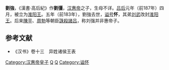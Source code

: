 '''劉強'''{{BD||？|前183年||catIdx=L}}，《漢書·高后紀》作'''劉彊'''，[[汉惠帝|汉惠帝]]之子，生母不详。[[吕后|吕后]]元年（前187年）四月，被立为[[淮阳王|淮阳王]]。五年（前183年），劉強去世，[[谥号|谥号]]'''怀'''，其弟[[刘武_(前180年去世)|刘武]]改封[[淮阳王|淮阳王]]。后来[[陈平_(汉朝)|陳平]]、[[周勃|周勃]]等朝臣[[誅殺諸吕|誅殺諸吕]]，称刘强并非惠帝子。

==参考文献==
*《汉书》卷十三　异姓诸侯王表

{{汉初异姓王}}
{{西漢諸侯王}}

{{DEFAULTSORT:L}}
[[Category:汉惠帝皇子|Category:汉惠帝皇子]]
[[Category:西汉诸侯王|Q]]
[[Category:刘姓|Q]]
[[Category:谥怀|Category:谥怀]]